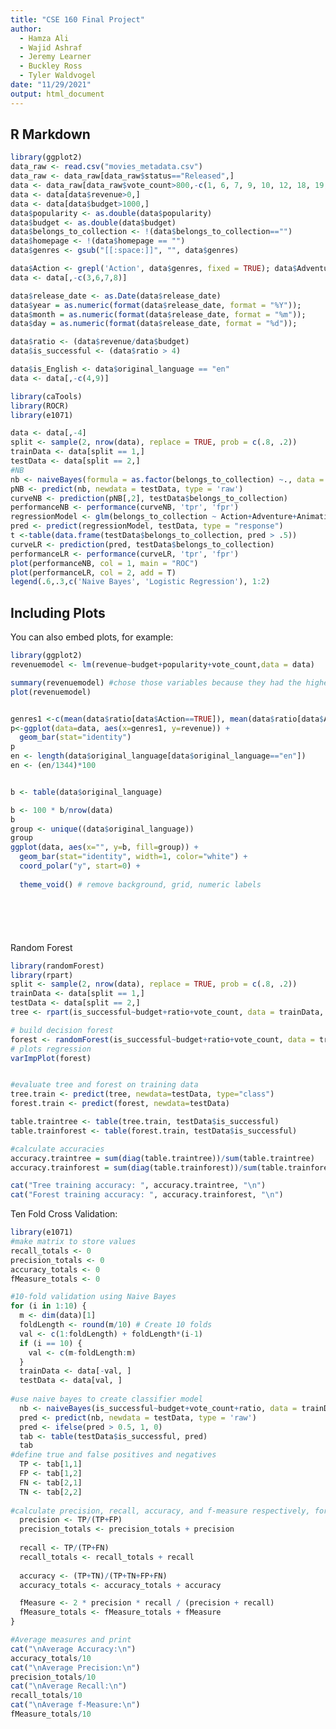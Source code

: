 ```yaml
---
title: "CSE 160 Final Project"
author:
  - Hamza Ali
  - Wajid Ashraf
  - Jeremy Learner
  - Buckley Ross
  - Tyler Waldvogel
date: "11/29/2021"
output: html_document
---
```



## R Markdown

```r
library(ggplot2)
data_raw <- read.csv("movies_metadata.csv")
data_raw <- data_raw[data_raw$status=="Released",]
data <- data_raw[data_raw$vote_count>800,-c(1, 6, 7, 9, 10, 12, 18, 19, 20, 22)]
data <- data[data$revenue>0,]
data <- data[data$budget>1000,]
data$popularity <- as.double(data$popularity)
data$budget <- as.double(data$budget)
data$belongs_to_collection <- !(data$belongs_to_collection=="")
data$homepage <- !(data$homepage == "")
data$genres <- gsub("[[:space:]]", "", data$genres)

data$Action <- grepl('Action', data$genres, fixed = TRUE); data$Adventure <- grepl('Adventure', data$genres, fixed = TRUE); data$Animation <- grepl('Animation', data$genres, fixed = TRUE); data$Comedy <- grepl('Comedy', data$genres, fixed = TRUE); data$Crime <- grepl('Crime', data$genres, fixed = TRUE); data$Drama <- grepl('Drama', data$genres, fixed = TRUE); data$Family <- grepl('Family', data$genres, fixed = TRUE); data$Fantasy <- grepl('Fantasy', data$genres, fixed = TRUE); data$History <- grepl('History', data$genres, fixed = TRUE); data$Horror <- grepl('Horror', data$genres, fixed = TRUE); data$Music <- grepl('Music', data$genres, fixed = TRUE); data$Mystery <- grepl('Mystery', data$genres, fixed = TRUE); data$Romance <- grepl('Romance', data$genres, fixed = TRUE); data$Science_Fiction <- grepl('ScienceFiction', data$genres, fixed = TRUE); data$Thriller <- grepl('Thriller', data$genres, fixed = TRUE); data$War <- grepl('War', data$genres, fixed = TRUE); data$Western <- grepl('Western', data$genres, fixed = TRUE);
data <- data[,-c(3,6,7,8)]

data$release_date <- as.Date(data$release_date)
data$year = as.numeric(format(data$release_date, format = "%Y"));
data$month = as.numeric(format(data$release_date, format = "%m"));
data$day = as.numeric(format(data$release_date, format = "%d"));

data$ratio <- (data$revenue/data$budget)
data$is_successful <- (data$ratio > 4)

data$is_English <- data$original_language == "en"
data <- data[,-c(4,9)]
```

```r
library(caTools)
library(ROCR)
library(e1071)

data <- data[,-4]
split <- sample(2, nrow(data), replace = TRUE, prob = c(.8, .2))
trainData <- data[split == 1,]
testData <- data[split == 2,]
#NB
nb <- naiveBayes(formula = as.factor(belongs_to_collection) ~., data = trainData)
pNB <- predict(nb, newdata = testData, type = 'raw')
curveNB <- prediction(pNB[,2], testData$belongs_to_collection)
performanceNB <- performance(curveNB, 'tpr', 'fpr')
regressionModel <- glm(belongs_to_collection ~ Action+Adventure+Animation+Comedy+Crime+Drama+Family+Fantasy+History+Horror+Music+Mystery+Romance+Science_Fiction+Thriller+War+Western, data = trainData, family = "binomial")
pred <- predict(regressionModel, testData, type = "response")
t <-table(data.frame(testData$belongs_to_collection, pred > .5))
curveLR <- prediction(pred, testData$belongs_to_collection)
performanceLR <- performance(curveLR, 'tpr', 'fpr')
plot(performanceNB, col = 1, main = "ROC")
plot(performanceLR, col = 2, add = T)
legend(.6,.3,c('Naive Bayes', 'Logistic Regression'), 1:2)

```


## Including Plots

You can also embed plots, for example:

```r
library(ggplot2)
revenuemodel <- lm(revenue~budget+popularity+vote_count,data = data)

summary(revenuemodel) #chose those variables because they had the highest r squared
plot(revenuemodel)


genres1 <-c(mean(data$ratio[data$Action==TRUE]), mean(data$ratio[data$Adventure==TRUE]), mean(data$ratio[data$Animation==TRUE]), mean(data$ratio[data$Comedy==TRUE]), mean(data$ratio[data$Crime==TRUE]), mean(data$ratio[data$Drama==TRUE]), mean(data$ratio[data$Family==TRUE]), mean(data$ratio[data$Fantasy==TRUE]), mean(data$ratio[data$History==TRUE]), mean(data$ratio[data$Horror==TRUE]), mean(data$ratio[data$Music==TRUE]), mean(data$ratio[data$Mystery==TRUE]), mean(data$ratio[data$Romance==TRUE]), mean(data$ratio[data$Science_Fiction==TRUE]), mean(data$ratio[data$Thriller==TRUE]),mean(data$ratio[data$War==TRUE]), mean(data$ratio[data$War==TRUE]), mean(data$ratio[data$Western==TRUE]))
p<-ggplot(data=data, aes(x=genres1, y=revenue)) +
  geom_bar(stat="identity")
p
en <- length(data$original_language[data$original_language=="en"])
en <- (en/1344)*100


b <- table(data$original_language)

b <- 100 * b/nrow(data)
b
group <- unique((data$original_language))
group
ggplot(data, aes(x="", y=b, fill=group)) +
  geom_bar(stat="identity", width=1, color="white") +
  coord_polar("y", start=0) +
  
  theme_void() # remove background, grid, numeric labels







```

Random Forest
```r
library(randomForest)
library(rpart)
split <- sample(2, nrow(data), replace = TRUE, prob = c(.8, .2))
trainData <- data[split == 1,]
testData <- data[split == 2,]
tree <- rpart(is_successful~budget+ratio+vote_count, data = trainData, method = "class")

# build decision forest
forest <- randomForest(is_successful~budget+ratio+vote_count, data = trainData, importance = TRUE, ntree = 1000)
# plots regression
varImpPlot(forest)


#evaluate tree and forest on training data
tree.train <- predict(tree, newdata=testData, type="class")
forest.train <- predict(forest, newdata=testData)

table.traintree <- table(tree.train, testData$is_successful)
table.trainforest <- table(forest.train, testData$is_successful)

#calculate accuracies
accuracy.traintree = sum(diag(table.traintree))/sum(table.traintree) 
accuracy.trainforest = sum(diag(table.trainforest))/sum(table.trainforest) 

cat("Tree training accuracy: ", accuracy.traintree, "\n")
cat("Forest training accuracy: ", accuracy.trainforest, "\n")
```

Ten Fold Cross Validation:
```r
library(e1071)
#make matrix to store values
recall_totals <- 0
precision_totals <- 0
accuracy_totals <- 0
fMeasure_totals <- 0

#10-fold validation using Naive Bayes
for (i in 1:10) {
  m <- dim(data)[1]
  foldLength <- round(m/10) # Create 10 folds
  val <- c(1:foldLength) + foldLength*(i-1)
  if (i == 10) {
    val <- c(m-foldLength:m)
  }
  trainData <- data[-val, ]
  testData <- data[val, ]
    
#use naive bayes to create classifier model
  nb <- naiveBayes(is_successful~budget+vote_count+ratio, data = trainData)
  pred <- predict(nb, newdata = testData, type = 'raw')
  pred <- ifelse(pred > 0.5, 1, 0)
  tab <- table(testData$is_successful, pred)
  tab
#define true and false positives and negatives
  TP <- tab[1,1]
  FP <- tab[1,2]
  FN <- tab[2,1]
  TN <- tab[2,2]
    
#calculate precision, recall, accuracy, and f-measure respectively, for the fold
  precision <- TP/(TP+FP)
  precision_totals <- precision_totals + precision
    
  recall <- TP/(TP+FN)
  recall_totals <- recall_totals + recall
   
  accuracy <- (TP+TN)/(TP+TN+FP+FN)
  accuracy_totals <- accuracy_totals + accuracy

  fMeasure <- 2 * precision * recall / (precision + recall)
  fMeasure_totals <- fMeasure_totals + fMeasure
}

#Average measures and print
cat("\nAverage Accuracy:\n")
accuracy_totals/10
cat("\nAverage Precision:\n")
precision_totals/10
cat("\nAverage Recall:\n")
recall_totals/10
cat("\nAverage f-Measure:\n")
fMeasure_totals/10



```

